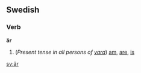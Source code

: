 ==Swedish==
===Verb===
'''är'''

# (''Present tense in all persons of [[vara]]'') [[am]], [[are]], [[is]]
[[sv:är]]